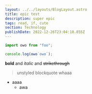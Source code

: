 ```yaml
---
layout: ../../layouts/BlogLayout.astro
title: epic test
description: super epic
tags: read, if, cute
section: Technology
publishDate: 2022-12-26T23:04:18.855Z
---
```


```js
import owo from "foo";

console.log(owo`owo`);
```

**bold** and _italic_ and ~~strikethrough~~

> unstyled blockquote whaaa

-   aaaa
    -   awa
